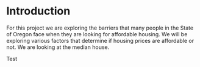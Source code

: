 # Introduction
For this project we are exploring the barriers that many people in the State of Oregon face when they are looking for affordable housing. We will be exploring various factors that determine if housing prices are affordable or not. We are looking at the median house.


Test
